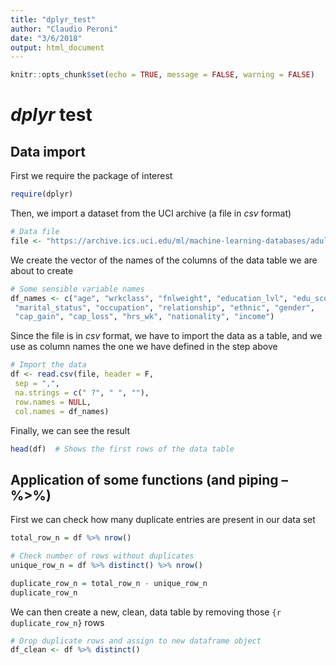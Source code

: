 ```yaml
---
title: "dplyr_test"
author: "Claudio Peroni"
date: "3/6/2018"
output: html_document
---
```


```r
knitr::opts_chunk$set(echo = TRUE, message = FALSE, warning = FALSE)
```

# _dplyr_ test

## Data import
First we require the package of interest
```r
require(dplyr)
```

Then, we import a dataset from the UCI archive (a file in _csv_ format)
```r
# Data file
file <- "https://archive.ics.uci.edu/ml/machine-learning-databases/adult/adult.data"
```

We create the vector of the names of the columns of the data table we are about to create
```r
# Some sensible variable names
df_names <- c("age", "wrkclass", "fnlweight", "education_lvl", "edu_score",
 "marital_status", "occupation", "relationship", "ethnic", "gender",
 "cap_gain", "cap_loss", "hrs_wk", "nationality", "income")
```


Since the file is in _csv_ format, we have to import the data as a table, and we use as column names the one we have defined in the step above
```r
# Import the data
df <- read.csv(file, header = F,
 sep = ",",
 na.strings = c(" ?", " ", ""),
 row.names = NULL,
 col.names = df_names)
```

Finally, we can see the result
```r
head(df)  # Shows the first rows of the data table
```

## Application of some functions (and piping -- %>%)

First we can check how many duplicate entries are present in our data set
```r
total_row_n = df %>% nrow()

# Check number of rows without duplicates
unique_row_n = df %>% distinct() %>% nrow()

duplicate_row_n = total_row_n - unique_row_n
duplicate_row_n
```

We can then create a new, clean, data table by removing those `{r duplicate_row_n}` rows
```r
# Drop duplicate rows and assign to new dataframe object
df_clean <- df %>% distinct()
```






